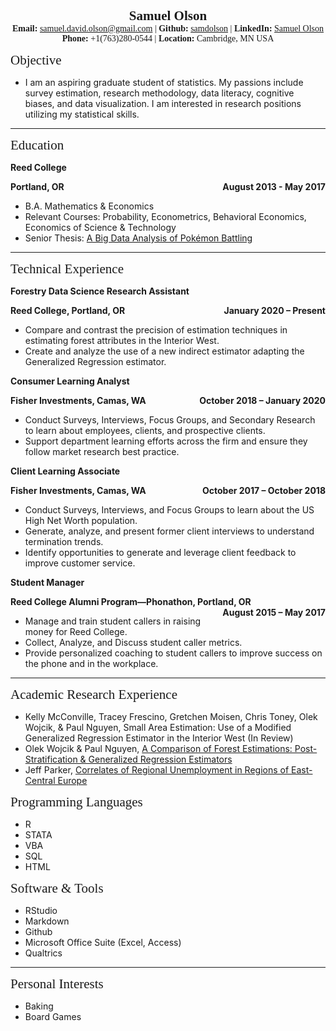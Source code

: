 <center><span style="font-family:Didot; font-size:1.5em;">**Samuel Olson** </span></center>


<center><span style="font-family:Didot; font-size:1em;"> **Email:** [samuel.david.olson@gmail.com](samuel.david.olson@gmail.com) | **Github:** [samdolson](http://github.com/samdolson) | **LinkedIn:** [Samuel Olson](https://www.linkedin.com/in/samuel-olson-108b73135/)</span></center>

<center><span style="font-family:Didot; font-size:1em;"> **Phone:** +1(763)280-0544 | **Location:** Cambridge, MN USA </span></center>

<span style="font-family:Didot; font-size:1.5em;">  Objective  </span>

* I am an aspiring graduate student of statistics. My passions include survey estimation, research methodology, data literacy, cognitive biases, and data visualization. I am interested in research positions utilizing my statistical skills. 

------

<span style="font-family:Didot; font-size:1.5em; font-size:;">  Education  </span>
<br />

**Reed College**
<p style="text-align:left;"> **Portland, OR** <span style="float:right;"> **August 2013 - May 2017 ** </span> </p>
   
* B.A. Mathematics & Economics
* Relevant Courses: Probability, Econometrics, Behavioral Economics, Economics of Science & Technology
* Senior Thesis: [A Big Data Analysis of Pokémon Battling](https://github.com/samuelolson/reed-thesis/blob/master/docs/thesis.pdf)

------

<span style="font-family:Didot; font-size:1.5em ;"> Technical Experience  </span>
<br />

**Forestry Data Science Research Assistant**
<p style="text-align:left;"> **Reed College, Portland, OR** <span style="float:right;"> **January 2020 – Present** </span> </p>

* Compare and contrast the precision of estimation techniques in estimating forest attributes in the Interior West. 
* Create and analyze the use of a new indirect estimator adapting the Generalized Regression estimator. 

**Consumer Learning Analyst**
<p style="text-align:left;"> **Fisher Investments, Camas, WA** <span style="float:right;"> **October 2018 – January 2020** </span> </p>

* Conduct Surveys, Interviews, Focus Groups, and Secondary Research to learn about employees, clients, and prospective clients.
* Support department learning efforts across the firm and ensure they follow market research best practice.

**Client Learning Associate**
<p style="text-align:left;"> **Fisher Investments, Camas, WA** <span style="float:right;"> **October 2017 – October 2018** </span> </p>

* Conduct Surveys, Interviews, and Focus Groups to learn about the US High Net Worth population. 
* Generate, analyze, and present former client interviews to understand termination trends. 
* Identify opportunities to generate and leverage client feedback to improve customer service. 

**Student Manager**
<p style="text-align:left;"> **Reed College Alumni Program---Phonathon, Portland, OR** <span style="float:right;"> **August 2015 – May 2017 ** </span> </p>

* Manage and train student callers in raising money for Reed College. 
* Collect, Analyze, and Discuss student caller metrics. 
* Provide personalized coaching to student callers to improve success on the phone and in the workplace. 

------

<span style="font-family:Didot; font-size:1.5em;">  Academic Research Experience  </span>
<br />

* Kelly McConville, Tracey Frescino, Gretchen Moisen, Chris Toney, Olek Wojcik, & Paul Nguyen, Small Area Estimation: Use of a Modified Generalized Regression Estimator in the Interior West (In Review)
* Olek Wojcik & Paul Nguyen,  [A Comparison of Forest Estimations: Post-Stratification & Generalized Regression Estimators](https://tinyurl.com/y2ujojrv)
* Jeff Parker, [Correlates of Regional Unemployment in Regions of East-Central Europe](https://www.reed.edu/economics/parker/Parker_WEA_Paper.pdf)

<span style="font-family:Didot; font-size:1.5em;">  Programming Languages  </span>
<br />

* R
* STATA
* VBA
* SQL
* HTML

<span style="font-family:Didot; font-size:1.5em;">  Software & Tools  </span>
<br />

* RStudio
* Markdown
* Github
* Microsoft Office Suite (Excel, Access)
* Qualtrics

------

<span style="font-family:Didot; font-size:1.5em;">  Personal Interests  </span>
<br />

* Baking
* Board Games
